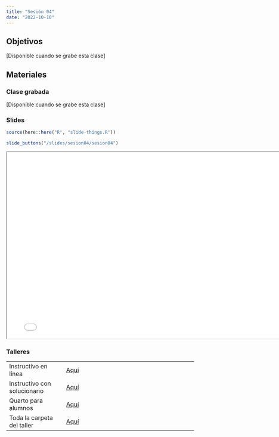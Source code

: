 ```yaml
---
title: "Sesión 04"
date: "2022-10-10"
---
```


## Objetivos

[Disponible cuando se grabe esta clase]

## Materiales

::: {.panel-tabset}

### Clase grabada

[Disponible cuando se grabe esta clase]

### Slides

```r
source(here::here("R", "slide-things.R"))
```

```r
slide_buttons("/slides/sesion04/sesion04")
```

```{=html}
<iframe width="780" height="500" src="../slides/sesion04/sesion04.html" title="Sesión 4 - Manejo de datos 2, AID/AED con R"></iframe>
```

### Talleres

|                              |                                                                                  |
|----------------------|--------------------------------------------------|
| Instructivo en línea         | [Aquí](../taller/taller04/taller04_instructivo.html)                                                 |
| Instructivo con solucionario | [Aquí](../taller/taller04/taller04_instructivo_solno.html)                                                                       |
| Quarto para alumnos          | [Aquí](../taller/taller04/taller04_alumno.qmd)                                                                       |
| Toda la carpeta del taller   | [Aquí](https://drive.google.com/drive/folders/1Iac8vod_FqXwDDPaOdIBsyw5uUfEx1Lb) |

:::



